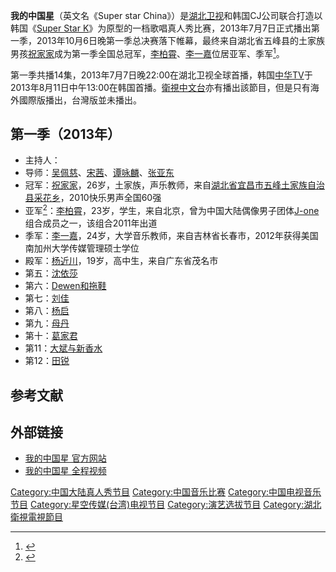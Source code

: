 {{Infobox television
| show_name            = 我的中国星 
| image                =  
| caption              =  
| show_name_2          =
| genre                = [[真人秀|真人秀]]、[[歌唱比赛|歌唱比赛]]
| creator              = 
| presenter            = 
| country              = {{CHN}}
| language             = [[普通话|普通话]]
| num_seasons          = 1
| location             =  
| network              = [[湖北卫视|湖北卫视]]
| first_run            = {{CHN}}
| first_aired          = 2013年7月7日
| last_aired           = 2013年10月6日
| related              = [[最美和声|最美和声]]<br>[[快乐男声|快乐男声]]  

}}
'''我的中国星'''（英文名《Super star China》）是[[湖北卫视|湖北卫视]]和韩国CJ公司联合打造以韩国《[[Super_Star_K|Super Star K]]》为原型的一档歌唱真人秀比赛，2013年7月7日正式播出第一季，2013年10月6日晚第一季总决赛落下帷幕，最终来自湖北省五峰县的土家族男孩[[祝家家|祝家家]]成为第一季全国总冠军，[[李柏霄|李柏霄]]、[[李一嘉|李一嘉]]位居亚军、季军<ref>{{Cite web |url=http://www.hunantv.com/c/20131008/103153382.html |title=《我的中国星》6日收官 “草根”祝家家夺冠 |access-date=2014-05-09 |archive-date=2015-09-24 |archive-url=https://web.archive.org/web/20150924041842/http://www.hunantv.com/c/20131008/103153382.html |dead-url=no }}</ref>。

第一季共播14集，2013年7月7日晚22:00在湖北卫视全球首播，韩国[[中华TV|中华TV]]于2013年8月11日中午13:00在韩国首播。[[衛視中文台|衛視中文台]]亦有播出該節目，但是只有海外國際版播出，台灣版並未播出。

==第一季（2013年）== 
*主持人：
*导师：[[吴佩慈|吴佩慈]]、[[宋茜|宋茜]]、[[谭咏麟|谭咏麟]]、[[张亚东_(音乐人)|张亚东]]
*冠军：[[祝家家|祝家家]]，26岁，土家族，声乐教师，来自[[湖北省|湖北省]][[宜昌市|宜昌市]][[五峰土家族自治县|五峰土家族自治县]][[采花乡|采花乡]]，2010快乐男声全国60强
*亚军<ref>{{Cite web |url=http://ent.163.com/13/0930/10/9A0UEL7200031GVS.html |title=《中国星》3强诞生 谭咏麟捧李柏霄做男神 |access-date=2014-05-09 |archive-date=2016-03-05 |archive-url=https://web.archive.org/web/20160305024733/http://ent.163.com/13/0930/10/9A0UEL7200031GVS.html |dead-url=no }}</ref>：[[李柏霄|李柏霄]]，23岁，学生，来自北京，曾为中国大陆偶像男子团体[[J-one|J-one]]组合成员之一，该组合2011年出道
*季军：[[李一嘉|李一嘉]]，24岁，大学音乐教师，来自吉林省长春市，2012年获得美国南加州大学传媒管理硕士学位 
*殿军：[[杨近川|杨近川]]，19岁，高中生，来自广东省茂名市 
*第五：[[沈依莎|沈依莎]]
*第六：[[Dewen和拖鞋|Dewen和拖鞋]]
*第七：[[刘佳|刘佳]]
*第八：[[杨启|杨启]] 
*第九：[[母丹|母丹]]
*第十：[[葛家君|葛家君]]
*第11：[[大斌与新香水|大斌与新香水]]
*第12：[[田锐|田锐]]

==参考文献==
{{reflist}}

==外部链接==
*[http://www.hbtv.com.cn/zt/wdzgx/  我的中国星 官方网站] {{Wayback|url=http://www.hbtv.com.cn/zt/wdzgx/ |date=20151024075537 }}
*[https://web.archive.org/web/20140129174447/http://www.letv.com/zongyi/91540.html 我的中国星 全程视频] 

[[Category:中国大陆真人秀节目|Category:中国大陆真人秀节目]]
[[Category:中国音乐比赛|Category:中国音乐比赛]]
[[Category:中国电视音乐节目|Category:中国电视音乐节目]]
[[Category:星空传媒(台湾)电视节目|Category:星空传媒(台湾)电视节目]]
[[Category:演艺选拔节目|Category:演艺选拔节目]]
[[Category:湖北衛視電視節目|Category:湖北衛視電視節目]]
